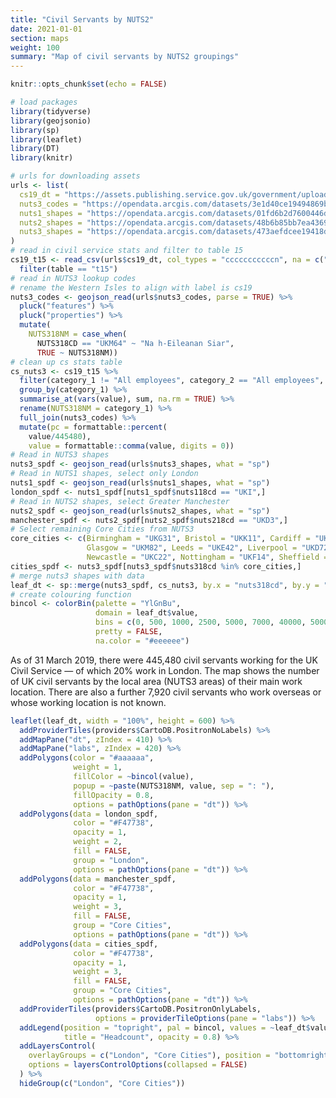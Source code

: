 ```yaml
---
title: "Civil Servants by NUTS2"
date: 2021-01-01
section: maps
weight: 100
summary: "Map of civil servants by NUTS2 groupings"
---
```


```r
knitr::opts_chunk$set(echo = FALSE)

# load packages
library(tidyverse)
library(geojsonio)
library(sp)
library(leaflet)
library(DT)
library(knitr)

# urls for downloading assets
urls <- list(
  cs19_dt = "https://assets.publishing.service.gov.uk/government/uploads/system/uploads/attachment_data/file/820177/Statistical_tables_-_Civil_Service_Statistics_2019_-_machine_readable_headcounts_version.csv",
  nuts3_codes = "https://opendata.arcgis.com/datasets/3e1d40ce19494869b43a6997e7a539a2_0.geojson",
  nuts1_shapes = "https://opendata.arcgis.com/datasets/01fd6b2d7600446d8af768005992f76a_4.geojson",
  nuts2_shapes = "https://opendata.arcgis.com/datasets/48b6b85bb7ea43699ee85f4ecd12fd36_4.geojson",
  nuts3_shapes = "https://opendata.arcgis.com/datasets/473aefdcee19418da7e5dbfdeacf7b90_4.geojson"
)
# read in civil service stats and filter to table 15
cs19_t15 <- read_csv(urls$cs19_dt, col_types = "cccccccccccn", na = c("..", "-")) %>%
  filter(table == "t15")
# read in NUTS3 lookup codes
# rename the Western Isles to align with label is cs19
nuts3_codes <- geojson_read(urls$nuts3_codes, parse = TRUE) %>%
  pluck("features") %>%
  pluck("properties") %>%
  mutate(
    NUTS318NM = case_when(
      NUTS318CD == "UKM64" ~ "Na h-Eileanan Siar",
      TRUE ~ NUTS318NM))
# clean up cs stats table
cs_nuts3 <- cs19_t15 %>%
  filter(category_1 != "All employees", category_2 == "All employees", category_4 == "Total") %>%
  group_by(category_1) %>%
  summarise_at(vars(value), sum, na.rm = TRUE) %>%
  rename(NUTS318NM = category_1) %>%
  full_join(nuts3_codes) %>%
  mutate(pc = formattable::percent(
    value/445480),
    value = formattable::comma(value, digits = 0))
# Read in NUTS3 shapes
nuts3_spdf <- geojson_read(urls$nuts3_shapes, what = "sp")
# Read in NUTS1 shapes, select only London
nuts1_spdf <- geojson_read(urls$nuts1_shapes, what = "sp")
london_spdf <- nuts1_spdf[nuts1_spdf$nuts118cd == "UKI",]
# Read in NUTS2 shapes, select Greater Manchester
nuts2_spdf <- geojson_read(urls$nuts2_shapes, what = "sp")
manchester_spdf <- nuts2_spdf[nuts2_spdf$nuts218cd == "UKD3",]
# Select remaining Core Cities from NUTS3
core_cities <- c(Birmingham = "UKG31", Bristol = "UKK11", Cardiff = "UKL22", 
                 Glasgow = "UKM82", Leeds = "UKE42", Liverpool = "UKD72", 
                 Newcastle = "UKC22", Nottingham = "UKF14", Sheffield = "UKE32")
cities_spdf <- nuts3_spdf[nuts3_spdf$nuts318cd %in% core_cities,]
# merge nuts3 shapes with data
leaf_dt <- sp::merge(nuts3_spdf, cs_nuts3, by.x = "nuts318cd", by.y = "NUTS318CD")
# create colouring function
bincol <- colorBin(palette = "YlGnBu",
                   domain = leaf_dt$value,
                   bins = c(0, 500, 1000, 2500, 5000, 7000, 40000, 50000),
                   pretty = FALSE,
                   na.color = "#eeeeee")


```

As of 31 March 2019, there were 445,480 civil servants working for the UK Civil Service &mdash; of which 20% work in London. The map shows the number of UK civil servants by the local area (NUTS3 areas) of their main work location. There are also a further 7,920 civil servants who work overseas or whose working location is not known.

```r
leaflet(leaf_dt, width = "100%", height = 600) %>%
  addProviderTiles(providers$CartoDB.PositronNoLabels) %>%
  addMapPane("dt", zIndex = 410) %>%
  addMapPane("labs", zIndex = 420) %>%
  addPolygons(color = "#aaaaaa",
              weight = 1,
              fillColor = ~bincol(value),
              popup = ~paste(NUTS318NM, value, sep = ": "),
              fillOpacity = 0.8,
              options = pathOptions(pane = "dt")) %>%
  addPolygons(data = london_spdf,
              color = "#F47738",
              opacity = 1,
              weight = 2,
              fill = FALSE,
              group = "London",
              options = pathOptions(pane = "dt")) %>%
  addPolygons(data = manchester_spdf,
              color = "#F47738",
              opacity = 1,
              weight = 3,
              fill = FALSE,
              group = "Core Cities",
              options = pathOptions(pane = "dt")) %>%
  addPolygons(data = cities_spdf,
              color = "#F47738",
              opacity = 1,
              weight = 3,
              fill = FALSE,
              group = "Core Cities",
              options = pathOptions(pane = "dt")) %>%
  addProviderTiles(providers$CartoDB.PositronOnlyLabels, 
                   options = providerTileOptions(pane = "labs")) %>%
  addLegend(position = "topright", pal = bincol, values = ~leaf_dt$value, 
            title = "Headcount", opacity = 0.8) %>%
  addLayersControl(
    overlayGroups = c("London", "Core Cities"), position = "bottomright",
    options = layersControlOptions(collapsed = FALSE)
  ) %>%
  hideGroup(c("London", "Core Cities"))
```

